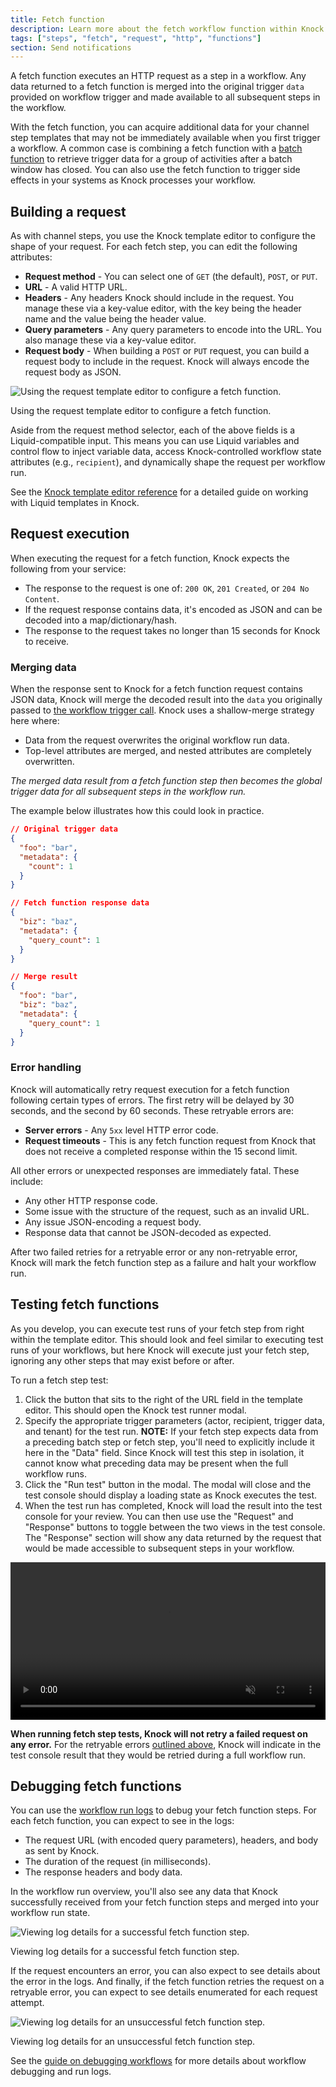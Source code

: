 ```yaml
---
title: Fetch function
description: Learn more about the fetch workflow function within Knock's notification engine.
tags: ["steps", "fetch", "request", "http", "functions"]
section: Send notifications
---
```


A fetch function executes an HTTP request as a step in a workflow. Any data returned to a fetch function is merged into the original trigger `data` provided on workflow trigger and made available to all subsequent steps in the workflow.

With the fetch function, you can acquire additional data for your channel step templates that may not be immediately available when you first trigger a workflow. A common case is combining a fetch function with a [batch function](/send-notifications/designing-workflows/batch-function) to retrieve trigger data for a group of activities after a batch window has closed. You can also use the fetch function to trigger side effects in your systems as Knock processes your workflow.

## Building a request

As with channel steps, you use the Knock template editor to configure the shape of your request. For each fetch step, you can edit the following attributes:

- **Request method** - You can select one of `GET` (the default), `POST`, or `PUT`.
- **URL** - A valid HTTP URL.
- **Headers** - Any headers Knock should include in the request. You manage these via a key-value editor, with the key being the header name and the value being the header value.
- **Query parameters** - Any query parameters to encode into the URL. You also manage these via a key-value editor.
- **Request body** - When building a `POST` or `PUT` request, you can build a request body to include in the request. Knock will always encode the request body as JSON.

![Using the request template editor to configure a fetch function.](/images/functions/functions_fetch_editor.png)

<figcaption>
  Using the request template editor to configure a fetch function.
</figcaption>

Aside from the request method selector, each of the above fields is a Liquid-compatible input. This means you can use Liquid variables and control flow to inject variable data, access Knock-controlled workflow state attributes (e.g., `recipient`), and dynamically shape the request per workflow run.

See the [Knock template editor reference](/send-notifications/designing-workflows/template-editor) for a detailed guide on working with Liquid templates in Knock.

## Request execution

When executing the request for a fetch function, Knock expects the following from your service:

- The response to the request is one of: `200 OK`, `201 Created`, or `204 No Content`.
- If the request response contains data, it's encoded as JSON and can be decoded into a map/dictionary/hash.
- The response to the request takes no longer than 15 seconds for Knock to receive.

### Merging data

When the response sent to Knock for a fetch function request contains JSON data, Knock will merge the decoded result into the `data` you originally passed to [the workflow trigger call](/send-notifications/triggering-workflows). Knock uses a shallow-merge strategy here where:

- Data from the request overwrites the original workflow run data.
- Top-level attributes are merged, and nested attributes are completely overwritten.

_The merged data result from a fetch function step then becomes the global trigger data for all subsequent steps in the workflow run._

The example below illustrates how this could look in practice.

```json Example response data merge for fetch function steps
// Original trigger data
{
  "foo": "bar",
  "metadata": {
    "count": 1
  }
}

// Fetch function response data
{
  "biz": "baz",
  "metadata": {
    "query_count": 1
  }
}

// Merge result
{
  "foo": "bar",
  "biz": "baz",
  "metadata": {
    "query_count": 1
  }
}
```

### Error handling

Knock will automatically retry request execution for a fetch function following certain types of errors. The first retry will be delayed by 30 seconds, and the second by 60 seconds. These retryable errors are:

- **Server errors** - Any `5xx` level HTTP error code.
- **Request timeouts** - This is any fetch function request from Knock that does not receive a completed response within the 15 second limit.

All other errors or unexpected responses are immediately fatal. These include:

- Any other HTTP response code.
- Some issue with the structure of the request, such as an invalid URL.
- Any issue JSON-encoding a request body.
- Response data that cannot be JSON-decoded as expected.

After two failed retries for a retryable error or any non-retryable error, Knock will mark the fetch function step as a failure and halt your workflow run.

## Testing fetch functions

As you develop, you can execute test runs of your fetch step from right within the template editor. This should look and feel similar to executing test runs of your workflows, but here Knock will execute just your fetch step, ignoring any other steps that may exist before or after.

To run a fetch step test:

1. Click the button that sits to the right of the URL field in the template editor. This should open the Knock test runner modal.
2. Specify the appropriate trigger parameters (actor, recipient, trigger data, and tenant) for the test run. **NOTE:** If your fetch step expects data from a preceding batch step or fetch step, you'll need to explicitly include it here in the "Data" field. Since Knock will test this step in isolation, it cannot know what preceding data may be present when the full workflow runs.
3. Click the "Run test" button in the modal. The modal will close and the test console should display a loading state as Knock executes the test.
4. When the test run has completed, Knock will load the result into the test console for your review. You can then use use the "Request" and "Response" buttons to toggle between the two views in the test console. The "Response" section will show any data returned by the request that would be made accessible to subsequent steps in your workflow.

<video width="100%" class="mb-12" autoPlay loop muted playsInline>
  <source src="/videos/http_step_test_runner.mp4" type="video/mp4" />
</video>

**When running fetch step tests, Knock will not retry a failed request on any error.** For the retryable errors [outlined above](#error-handling), Knock will indicate in the test console result that they would be retried during a full workflow run.

## Debugging fetch functions

You can use the [workflow run logs](/send-notifications/debugging-workflows) to debug your fetch function steps. For each fetch function, you can expect to see in the logs:

- The request URL (with encoded query parameters), headers, and body as sent by Knock.
- The duration of the request (in milliseconds).
- The response headers and body data.

In the workflow run overview, you'll also see any data that Knock successfully received from your fetch function steps and merged into your workflow run state.

![Viewing log details for a successful fetch function step.](/images/functions/functions_fetch_success.png)

<figcaption>
  Viewing log details for a successful fetch function step.
</figcaption>

If the request encounters an error, you can also expect to see details about the error in the logs. And finally, if the fetch function retries the request on a retryable error, you can expect to see details enumerated for each request attempt.

![Viewing log details for an unsuccessful fetch function step.](/images/functions/functions_fetch_error.png)

<figcaption>
  Viewing log details for an unsuccessful fetch function step.
</figcaption>

See the [guide on debugging workflows](/send-notifications/debugging-workflows) for more details about workflow debugging and run logs.
